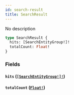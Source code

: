 ```yaml
---
id: search-result
title: SearchResult
---
```


No description

```graphql
type SearchResult {
  hits: [SearchEntityGroup!]!
  totalCount: Float!
}
```

### Fields

#### `hits` ([`[SearchEntityGroup!]!`](/docs/graphql/objects/search-entity-group))

#### `totalCount` ([`Float!`](/docs/graphql/scalars/float))
